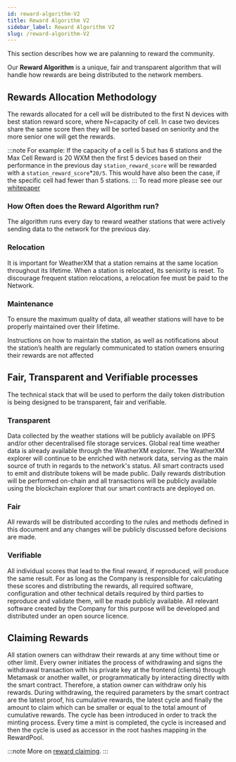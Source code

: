 ---
id: reward-algorithm-V2
title: Reward Algorithm V2
sidebar_label: Reward Algorithm V2
slug: /reward-algorithm-V2
---

This section describes how we are palanning to reward the community. 

Our **Reward Algorithm** is a unique, fair and transparent algorithm that will handle how rewards are being distributed to the network members.
## Rewards Allocation Methodology

The rewards allocated for a cell will be distributed to the first N devices with best station reward score, where N=capacity of cell. In case two devices share the same score then they will be sorted based on seniority and the more senior one will get the rewards.

 


:::note For example:
If the capacity of a cell is 5 but has 6 stations and the Max Cell Reward is 20 WXM then the first 5 devices based on their performance in the previous day `station_reward_score` will be rewarded with a `station_reward_score`*`20/5`. This would have also been the case, if the specific cell had fewer than 5 stations.
:::
To read more please see our <a href="https://weatherxm.com/whitepaper">whitepaper</a> 

### How Often does the Reward Algorithm run?
The algorithm runs every day to reward weather stations that were actively sending data to the network for the previous day.

### Relocation
It is important for WeatherXM that a station remains at the same location throughout its lifetime.
When a station is relocated, its seniority is reset. To discourage frequent station relocations, a relocation fee must be paid to the Network.

### Maintenance
To ensure the maximum quality of data, all weather stations will have to be properly maintained over their lifetime.

Instructions on how to maintain the station, as well as notifications about the station’s health are regularly communicated to station owners ensuring their rewards are not affected


## Fair, Transparent and Verifiable processes
The technical stack that will be used to perform the daily token distribution is being designed to be transparent, fair and verifiable.


### Transparent
Data collected by the weather stations will be publicly available on IPFS and/or other decentralised file storage services. Global real time weather data is already available through the WeatherXM explorer. The WeatherXM explorer will continue to be enriched with network data, serving as the main source of truth in regards to the network's status. All smart contracts used to emit and distribute tokens will be made public. Daily rewards distribution will be performed on-chain and all transactions will be publicly available using the blockchain explorer that our smart contracts are deployed on. 
### Fair
All rewards will be distributed according to the rules and methods defined in this document and any changes will be publicly discussed before decisions are made. 
### Verifiable
All individual scores that lead to the final reward, if reproduced, will produce the same result. For as long as the Company is responsible for calculating these scores and distributing the rewards, all required software, configuration and other technical details required by third parties to reproduce and validate them, will be made publicly available. All relevant software created by the Company for this purpose will be developed and distributed under an open source licence.

## Claiming Rewards
All station owners can withdraw their rewards at any time without time or other limit. Every owner initiates the process of withdrawing and signs the withdrawal transaction with his private key at the frontend (clients) through Metamask or another wallet, or programmatically by interacting directly with the smart contract. Therefore, a station owner can withdraw only his rewards. During withdrawing, the required parameters by the smart contract are the latest proof, his cumulative rewards, the latest cycle and finally the amount to claim which can be smaller or equal to the total amount of cumulative rewards. The cycle has been introduced in order to track the minting process. Every time a mint is completed, the cycle is increased and then the cycle is used as accessor in the root hashes mapping in the RewardPool.
 
:::note
 More on  <a href="https://github.com/WeatherXM/smart-contracts/blob/develop/docs/merkle_tree.md">reward claiming</a>.
:::  